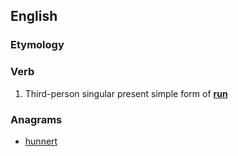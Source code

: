 ==English==

===Etymology===
{{suffix|run|eth}}

===Verb===
{{en-verb form}}

# {{context|archaic}} Third-person singular present simple form of '''[[run]]'''

===Anagrams===
* [[hunnert#English|hunnert]]